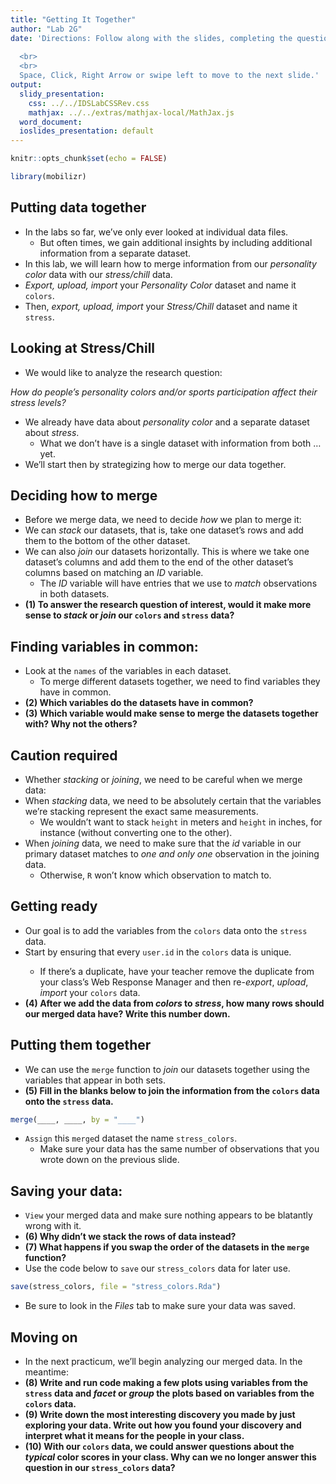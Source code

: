 ```yaml
---
title: "Getting It Together"
author: "Lab 2G"
date: 'Directions: Follow along with the slides, completing the questions in <font color=#25679E><b>blue</b></font> on your computer, and answering the questions in **red** in your journal.  
  
  <br>
  <br>
  Space, Click, Right Arrow or swipe left to move to the next slide.'
output:
  slidy_presentation:
    css: ../../IDSLabCSSRev.css
    mathjax: ../../extras/mathjax-local/MathJax.js
  word_document:
  ioslides_presentation: default
---
```


```r
knitr::opts_chunk$set(echo = FALSE)
```

```r
library(mobilizr)
```

## Putting data together

- In the labs so far, we've only ever looked at individual data files.
  - But often times, we gain additional insights by including additional information from a separate dataset.
- In this lab, we will learn how to merge information from our _personality color_ data with our _stress/chill_ data.
- <span class="blue">_Export, upload, import_ your _Personality Color_ dataset and name it `colors`.</span>
- <span class="blue">Then, _export, upload, import_ your _Stress/Chill_ dataset and name it `stress`.</span>


## Looking at Stress/Chill

- We would like to analyze the research question:

_How do people's personality colors and/or sports participation affect their stress levels?_

- We already have data about _personality color_ and a separate dataset about _stress_.
    - What we don't have is a single dataset with information from both ... yet.
- We'll start then by strategizing how to merge our data together.

    
## Deciding how to merge

- Before we merge data, we need to decide _how_ we plan to merge it:
- We can _stack_ our datasets, that is, take one dataset's rows and add them to the bottom of the other dataset.
- We can also _join_ our datasets horizontally. This is where we take one dataset's columns and add them to the end of the other dataset's columns based on matching an _ID_ variable.
    - The _ID_ variable will have entries that we use to _match_ observations in both datasets.
- **(1) To answer the research question of interest, would it make more sense to _stack_ or _join_ our `colors` and `stress` data?**


## Finding variables in common:

- Look at the `names` of the variables in each dataset.
    - To merge different datasets together, we need to find variables they have in common.
- **(2) Which variables do the datasets have in common?**
- **(3) Which variable would make sense to merge the datasets together with? Why not the others?**
 

## Caution required

- Whether _stacking_ or _joining_, we need to be careful when we merge data:
- When _stacking_ data, we need to be absolutely certain that the variables we're stacking represent the exact same measurements.
    - We wouldn't want to stack `height` in meters and `height` in inches, for instance (without converting one to the other).
- When _joining_ data, we need to make sure that the _id_ variable in our primary dataset matches to _one and only one_ observation in the joining data.
    - Otherwise, `R` won't know which observation to match to.
    

## Getting ready

- Our goal is to add the variables from the `colors` data onto the `stress` data.
- <span class="blue">Start by ensuring that every `user.id` in the `colors` data is unique.
    - If there's a duplicate, have your teacher remove the duplicate from your class's Web Response Manager and then re-_export_, _upload_, _import_ your `colors` data.</span>
- **(4) After we add the data from _colors_ to _stress_, how many rows should our merged data have? Write this number down.**


## Putting them together

- We can use the `merge` function to _join_ our datasets together using the variables that appear in both sets.
- **(5) Fill in the blanks below to join the information from the `colors` data onto the `stress` data.**
```r
merge(____, ____, by = "____")
```
- <span class="blue">`Assign` this `merge`d dataset the name `stress_colors`.</span>
    - Make sure your data has the same number of observations that you wrote down on the previous slide.


## Saving your data:

- <span class="blue">`View` your merged data and make sure nothing appears to be blatantly wrong with it.</span>
- **(6) Why didn't we stack the rows of data instead?**
- **(7) What happens if you swap the order of the datasets in the `merge` function?**
- <span class="blue">Use the code below to `save` our `stress_colors` data for later use.</span>
    
```r
save(stress_colors, file = "stress_colors.Rda")
```

- <span class="blue">Be sure to look in the _Files_ tab to make sure your data was saved.</span>


## Moving on

- In the next practicum, we'll begin analyzing our merged data. In the meantime: 
- **(8) Write and run code making a few plots using variables from the `stress` data and _facet_ or _group_ the plots based on variables from the `colors` data.**
- **(9) Write down the most interesting discovery you made by just exploring your data. Write out how you found your discovery and interpret what it means for the people in your class.**
- **(10) With our `colors` data, we could answer questions about the _typical_ color scores in your class. Why can we no longer answer this question in our `stress_colors` data?**

